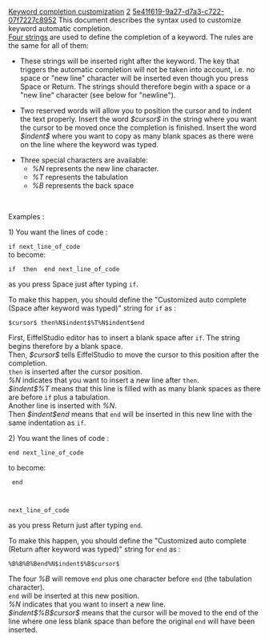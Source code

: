[[Property:title|Keyword completion customization]]
[[Property:weight|2]]
[[Property:uuid|5e41f619-9a27-d7a3-c722-07f7227c8952]]
This document describes the syntax used to customize keyword automatic completion. <br/>
[[Keywords automatic completion preferences|Four strings]]  are used to define the completion of a keyword. The rules are the same for all of them: 

*  These strings will be inserted right after the keyword. The key that triggers the automatic completion will not be taken into account, i.e. no space or "new line" character will be inserted even though you press Space or Return. The strings should therefore begin with a space or a "new line" character (see below for "newline").

*  Two reserved words will allow you to position the cursor and to indent the text properly. Insert the word ''$cursor$'' in the string where you want the cursor to be moved once the completion is finished. Insert the word ''$indent$'' where you want to copy as many blank spaces as there were on the line where the keyword was typed. 

*  Three special characters are available:
**  ''%N'' represents the new line character. 
**  ''%T'' represents the tabulation 
**  ''%B'' represents the back space 
<br/>


Examples :

1) You want the lines of code :

<code>
if 
next_line_of_code
</code><br/>

to become: 

<code>
if <cursor here> then
<one more tabulation> 
end 
next_line_of_code
</code>

as you press Space just after typing <code>if</code>. 

To make this happen, you should define the "Customized auto complete (Space after keyword was typed)" string for <code>if</code> as : 

<code lang="text">
$cursor$ then%N$indent$%T%N$indent$end
</code>

First, EiffelStudio editor has to insert a blank space after <code>if</code>. The string begins therefore by a blank space. <br/>
Then, ''$cursor$'' tells EiffelStudio to move the cursor to this position after the completion. <br/>
<code>then</code> is inserted after the cursor position. <br/>
''%N'' indicates that you want to insert a new line after <code>then</code>. <br/>
''$indent$%T'' means that this line is filled with as many blank spaces as there are before <code>if</code> plus a tabulation. <br/>
Another line is inserted with ''%N''. <br/>
Then ''$indent$end'' means that <code>end</code> will be inserted in this new line with the same indentation as <code>if</code>. 


2) You want the lines of code :

<code>
end
next_line_of_code 
</code>

to become:

<code>
end

next_line_of_code 
</code>

as you press Return just after typing <code>end</code>.

To make this happen, you should define the "Customized auto complete (Return after keyword was typed)" string for <code>end</code> as : 

<code lang="text">
%B%B%B%Bend%N$indent$%B$cursor$
</code>

The four ''%B'' will remove <code>end</code> plus one character before <code>end</code> (the tabulation character). <br/>
<code>end</code> will be inserted at this new position. <br/>
''%N'' indicates that you want to insert a new line. <br/>
''$indent$%B$cursor$'' means that the cursor will be moved to the end of the line where one less blank space than before the original <code>end</code> will have been inserted. 


{{note|EiffelStudio editor can insert spaces instead of tabulation when you use special character ''%T''. This is set in [[General Editor Preferences|another section of the preferences]] .}}

{{seealso|<br/>
[[Keywords automatic completion preferences|Keywords automatic completion preferences]]  <br/>
[[Default values for keyword completion preferences|Default values for keyword completion preferences]]  <br/>
}}




